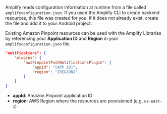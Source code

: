 Amplify reads configuration information at runtime from a file called `amplifyconfiguration.json`. If you used the Amplify CLI to create backend resources, this file was created for you. If it does not already exist, create the file and add it to your Android project.

Existing Amazon Pinpoint resources can be used with the Amplify Libraries by referencing your **Application ID** and **Region** in your `amplifyconfiguration.json` file.

```json
"notifications": {
    "plugins": {
        "awsPinpointPushNotificationsPlugin": {
            "appId": "[APP ID]",
            "region": "[REGION]"
        }
    }
}
```

- **appId**: Amazon Pinpoint application ID
- **region**: AWS Region where the resources are provisioned (e.g. `us-east-1`)
